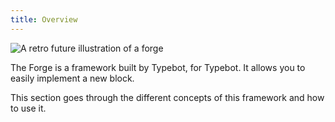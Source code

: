 ```yaml
---
title: Overview
---
```


<Frame style={{ maxWidth: '400px' }}>
  <img
    src="/images/contribute/the-forge.png"
    alt="A retro future illustration of a forge"
  />
</Frame>

The Forge is a framework built by Typebot, for Typebot. It allows you to easily implement a new block.

This section goes through the different concepts of this framework and how to use it.


